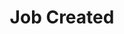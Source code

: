 ---
title: 'Job Created'
description: 'This event is triggered whenever a new Job is created in a company.'
---